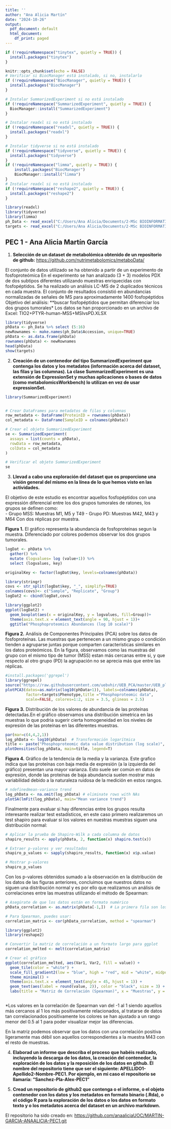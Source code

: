 ---
title: ''
author: "Ana Alicia Martín"
date: "2024-10-26"
output:
  pdf_document: default
  html_document:
    df_print: paged
---

```{r setup, include=FALSE}

if (!requireNamespace("tinytex", quietly = TRUE)) {
  install.packages("tinytex")
}

knitr::opts_chunk$set(echo = FALSE)
# Verificar si BiocManager está instalado, si no, instalarlo
if (!requireNamespace("BiocManager", quietly = TRUE)) {
  install.packages("BiocManager")
}

# Instalar SummarizedExperiment si no está instalado
if (!requireNamespace("SummarizedExperiment", quietly = TRUE)) {
  BiocManager::install("SummarizedExperiment")
}

# Instalar readxl si no está instalado
if (!requireNamespace("readxl", quietly = TRUE)) {
  install.packages("readxl")
}

# Instalar tidyverse si no está instalado
if (!requireNamespace("tidyverse", quietly = TRUE)) {
  install.packages("tidyverse")
}
if (!requireNamespace("limma", quietly = TRUE)) {
    install.packages("BiocManager")
    BiocManager::install("limma")
}
# Instalar readxl si no está instalado
if (!requireNamespace("reshape2", quietly = TRUE)) {
  install.packages("reshape2")
}

library(readxl)
library(tidyverse)
library(limma)
ph_Data <- read_excel("C:/Users/Ana Alicia/Documents/2-MSc BIOINFORMATICA/Datos ómicos/github/metaboData/Datasets/2018-Phosphoproteomics/TIO2+PTYR-human-MSS+MSIvsPD.xlsx",sheet=1)
targets <- read_excel("C:/Users/Ana Alicia/Documents/2-MSc BIOINFORMATICA/Datos ómicos/github/metaboData/Datasets/2018-Phosphoproteomics/TIO2+PTYR-human-MSS+MSIvsPD.xlsx",sheet=2)
```

## PEC 1 - Ana Alicia Martín García

1.  **Selección de un dataset de metabolómica obtenido de un repositorio de github:** <https://github.com/nutrimetabolomics/metaboData/>

El conjunto de datos utilizado se ha obtenido a partir de un experimento de fosfoproteómica
En el experimento se han analizado (3 + 3) modelos PDX de dos subtipos diferentes utilizando muestras enriquecidas con fosfopéptidos.
Se ha realizado un análisis LC-MS de 2 duplicados técnicos en cada muestra.
El conjunto de resultados consistió en abundancias normalizadas de señales de MS para aproximadamente 1400 fosfopéptidos
Objetivo del análisis: **buscar fosfopéptidos que permitan diferenciar los dos grupos tumorales*
Los datos se han proporcionado en un archivo de Excel: TIO2+PTYR-human-MSS+MSIvsPD.XLSX

```{r 1, echo=FALSE}
library(tidyverse)
phData <- ph_Data %>% select (5:16) 
newRownames <- make.names(ph_Data$Accession, unique=TRUE)
phData <- as.data.frame(phData)
rownames(phData) <- newRownames
head(phData)
show(targets)
```

2.  **Creación de un contenedor del tipo SummarizedExperiment que contenga los datos y los metadatos (información acerca del dataset, las filas y las columnas). La clase SummarizedExperiment es una extensión de ExpressionSet y muchas aplicaciones o bases de datos (como metabolomicsWorkbench) lo utilizan en vez de usar expressionSet.**

```{r 2, echo=FALSE, message=FALSE, warning=FALSE}
library(SummarizedExperiment)


# Crear DataFrames para metadatos de filas y columnas
row_metadata <- DataFrame(ProteinID = rownames(phData))
col_metadata <- DataFrame(SampleID = colnames(phData))

# Crear el objeto SummarizedExperiment
se <- SummarizedExperiment(
  assays = list(counts = phData),
  rowData = row_metadata,
  colData = col_metadata
)

# Verificar el objeto SummarizedExperiment
se

```

3.  **Llevad a cabo una exploración del dataset que os proporcione una visión general del mismo en la línea de lo que hemos visto en las actividades.**

El objetivo de este estudio es encontrar aquellos fosfopéptidos con una expressión diferencial entre los dos grupos tumorales de ratones, los grupos se definen como:\
- Grupo MSS: Muestras M1, M5 y T49 - Grupo PD: Muestras M42, M43 y M64 Con dos réplicas por muestra.

**Figura 1.** El gráfico representa la abundancia de fosfoproteinas segun la muestra. Diferenciado por colores podemos observar los dos grupos tumorales.

```{r figura1, echo=FALSE}
logDat <- phData %>% 
  gather() %>%
  mutate (logvalues= log (value+1)) %>%
  select (logvalues, key)

originalKey <- factor(logDat$key, levels=colnames(phData))

library(stringr)
covs <- str_split(logDat$key, "_", simplify=TRUE)
colnames(covs)<- c("Sample", "Replicate", "Group")
logDat2 <- cbind(logDat,covs)

library(ggplot2)
ggplot(logDat2) + 
  geom_boxplot(aes(x = originalKey, y = logvalues, fill=Group))+
  theme(axis.text.x = element_text(angle = 90, hjust = 1))+
  ggtitle("Phosphoproteomics Abundances (log 10 scale)")
```

**Figura 2.** Análisis de Componentes Principales (PCA) sobre los datos de fosfoproteínas. Las muestras que pertenecen a un mismo grupo o condición tienden a agruparse juntas porque comparten características similares en los datos proteómicos. En la figura, observamos como las muestras del grupo con el mismo tipo de tumor (MSS) estan más cercanas entre si, y que respecto al otro grupo (PD) la agrupación no se aprecia más que entre las réplicas.

```{r figura2, echo=FALSE, message=FALSE, warning=FALSE}
#install.packages('ggrepel')
library(ggrepel)
source("https://raw.githubusercontent.com/uebvhir/UEB_PCA/master/UEB_plotPCA3.R")
plotPCA3(datos=as.matrix(log10(phData+1)), labels=colnames(phData), 
         factor=targets$Phenotype,title ="Phosphoproteomic data",
         scale=FALSE, colores=1:2, size = 3.5, glineas = 2.5)
```

**Figura 3.** Distribución de los valores de abundancia de las proteínas detectadas.En el gráfico observamos una distribución simetrica en las muestras lo que podria sugerir cierta homogeneidad en los niveles de expresión de las proteínas en las diferentes muestras.

```{r figura3, echo=FALSE}
par(mar=c(4,4,2,1))
log_phData <- log10(phData)  # Transformación logarítmica
title <- paste("Phosphoproteomic data value distribution (log scale)", sep ="")
plotDensities(log_phData, main=title, legend=T)


```

**Figura 4.** Gráfico de la tendencia de la media y la varianza. Este grafico indica que las proteínas con baja media de expresión (a la izquierda del gráfico) presentan una mayor varianza. Esto suele ser común en datos de expresión, donde las proteínas de baja abundancia suelen mostrar más variabilidad debido a la naturaleza ruidosa de la medición en estos rangos.

```{r figura4, echo=FALSE}
# ndefinedmean-variance trend
log_phData <- na.omit(log_phData) # eliminate rows with NAs
plotSA(lmFit(log_phData), main="Mean variance trend")

```

Finalmente para evaluar si hay diferencias entre los grupos resulta interesante realizar test estadísticos, en este caso primero realizaremos un test shapiro para evaluar si los valores en nuestras muestras siguen una distribución normal:
```{r normalidad, echo=FALSE}

# Aplicar la prueba de Shapiro-Wilk a cada columna de datos
shapiro_results <- apply(phData, 2, function(x) shapiro.test(x))

# Extraer p-valores y ver resultados
shapiro_p_values <- sapply(shapiro_results, function(x) x$p.value)

# Mostrar p-valores
shapiro_p_values

```
Con los p-valores obtenidos sumado a la observación en la distribución de los datos de las figuras anteriores, concluimos que nuestros datos no siguen una distribución normal y es por ello que realizamos un análisis de correlaciones entre las muestras utilizando el método de Spearman:
```{r Spearman, echo=FALSE, message=FALSE, warning=FALSE}
# Asegúrate de que los datos están en formato numérico
phData_correlation <- as.matrix(phData[-1,])  # La primera fila son los nombres de las muestras

# Para Spearman, puedes usar:
correlation_matrix <- cor(phData_correlation, method = "spearman")

library(ggplot2)
library(reshape2)

# Convertir la matriz de correlación a un formato largo para ggplot
correlation_melted <- melt(correlation_matrix)

# Crear el gráfico
ggplot(correlation_melted, aes(Var1, Var2, fill = value)) + 
  geom_tile(color = "white") + 
  scale_fill_gradient2(low = "blue", high = "red", mid = "white", midpoint = 0.75, limit = c(0.5, 1), name="Correlación*") +
  theme_minimal() +
  theme(axis.text.x = element_text(angle = 45, hjust = 1)) +
  geom_text(aes(label = round(value, 2)), color = "black", size = 3) +  # Mostrar números con 1 decimal
  labs(title = "Matriz de Correlación (Spearman)", x = "Muestras", y = "Muestras")



```
*Los valores en la correlación de Spearman van del -1 al 1 siendo aquellos más cercanos al 1 los más positivamente relacionados, al tratarse de datos tan correlacionados positivamente los colores se han ajustado a un rango menor del 0.5 al 1 para poder visualizar mejor las diferencias. 

En la matriz podemos observar que los datos con una correlación positiva ligeramente mas débil son aquellos correspondientes a la muestra M43 con el resto de muestras.  

4.  **Elaborad un informe que describa el proceso que habéis realizado, incluyendo la descarga de los datos, la creación del contenedor, la exploración de los datos y la reposición de los datos en github. El nombre del repositorio tiene que ser el siguiente: APELLIDO1-Apellido2-Nombre-PEC1. Por ejemplo, en mi caso el repositorio se llamaría: “Sanchez-Pla-Alex-PEC1”**

5.  **Cread un repositorio de github2 que contenga o el informe, o el objeto contenedor con los datos y los metadatos en formato binario (.Rda), o el código R para la exploración de los datos o los datos en formato texto y o los metadatos acerca del dataset en un archivo markdown.**

El repositorio ha sido creado en: <https://github.com/anaaliciaUOC/MARTIN-GARCIA-ANAALICIA-PEC1.git>
